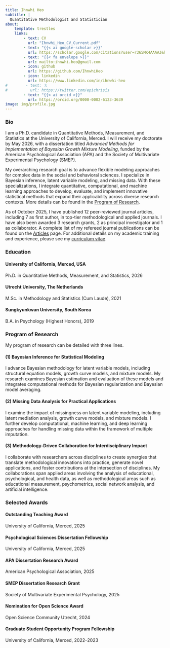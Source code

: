 ```yaml
---
title: Ihnwhi Heo
subtitle: |
  Quantitative Methodologist and Statistician
about:
    template: trestles
    links:
        - text: CV
          url: "Ihnwhi_Heo_CV_Current.pdf"
        - text: "{{< ai google-scholar >}}"
          url: https://scholar.google.com/citations?user=r365MK4AAAAJ&hl=en
        - text: "{{< fa envelope >}}"
          url: mailto:ihnwhi.heo@gmail.com
        - icon: github
          url: https://github.com/IhnwhiHeo
        - icon: linkedin
          url: https://www.linkedin.com/in/ihnwhi-heo
#        - text: 𝕏
#          url: https://twitter.com/epichrisis
        - text: "{{< ai orcid >}}"
          url: https://orcid.org/0000-0002-6123-3639
image: img/profile.jpg
---
```


### Bio

I am a Ph.D. candidate in Quantitative Methods, Measurement, and Statistics at the University of California, Merced. I will receive my doctorate by May 2026, with a dissertation titled *Advanced Methods for Implementation of Bayesian Growth Mixture Modeling*, funded by the American Psychological Association (APA) and the Society of Multivariate Experimental Psychology (SMEP).

My overarching research goal is to advance flexible modeling approaches for complex data in the social and behavioral sciences. I specialize in Bayesian inference, latent variable modeling, and missing data. With these specializations, I integrate quantitative, computational, and machine learning approaches to develop, evaluate, and implement innovative statistical methods that expand their applicability across diverse research contexts. More details can be found in the [Program of Research](#program-of-research).

As of October 2025, I have published 12 peer-reviewed journal articles, including 7 as first author, in top-tier methodological and applied journals. I have also been awarded 3 research grants, 2 as principal investigator and 1 as collaborator. A complete list of my refereed journal publications can be found on the [Articles](articles.qmd) page. For additional details on my academic training and experience, please see my [curriculum vitae](Ihnwhi_Heo_CV_Current.pdf).


### Education

#### University of California, Merced, USA
Ph.D. in Quantitative Methods, Measurement, and Statistics, 2026

#### Utrecht University, The Netherlands
M.Sc. in Methodology and Statistics (Cum Laude), 2021

#### Sungkyunkwan University, South Korea
B.A. in Psychology (Highest Honors), 2019


### Program of Research

My program of research can be detailed with three lines.

#### (1) Bayesian Inference for Statistical Modeling

I advance Bayesian methodology for latent variable models, including structural equation models, growth curve models, and mixture models. My research examines Bayesian estimation and evaluation of these models and integrates computational methods for Bayesian regularization and Bayesian model averaging.

#### (2) Missing Data Analysis for Practical Applications

I examine the impact of missingness on latent variable modeling, including latent mediation analysis, growth curve models, and mixture models. I further develop computational, machine learning, and deep learning approaches for handling missing data within the framework of multiple imputation.

#### (3) Methodology-Driven Collaboration for Interdisciplinary Impact

I collaborate with researchers across disciplines to create synergies that translate methodological innovations into practice, generate novel applications, and foster contributions at the intersection of disciplines. My collaborations span applied areas involving the analysis of educational, psychological, and health data, as well as methodological areas such as educational measurement, psychometrics, social network analysis, and artificial intelligence.


### Selected Awards

#### Outstanding Teaching Award

University of California, Merced, 2025

#### Psychological Sciences Dissertation Fellowship

University of California, Merced, 2025

#### APA Dissertation Research Award

American Psychological Association, 2025

#### SMEP Dissertation Research Grant

Society of Multivariate Experimental Psychology, 2025

#### Nomination for Open Science Award

Open Science Community Utrecht, 2024

#### Graduate Student Opportunity Program Fellowship

University of California, Merced, 2022--2023

